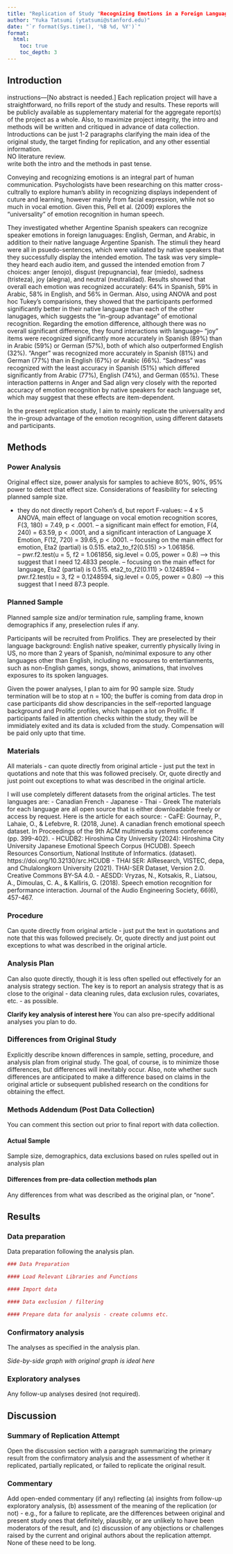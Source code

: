 ```yaml
---
title: "Replication of Study "Recognizing Emotions in a Foreign Language" by Marc D. Pell, Laura Monetta, Silke Paulmann, Sonja A. Kotz (2009, Journal of Nonverbal Behaviors)"
author: "Yuka Tatsumi (ytatsumi@stanford.edu)"
date: "`r format(Sys.time(), '%B %d, %Y')`"
format:
  html:
    toc: true
    toc_depth: 3
---
```


<!-- Replication reports should all use this template to standardize reporting across projects.  These reports will be public supplementary materials that accompany the summary report(s) of the aggregate results. -->

## Introduction

instructions---[No abstract is needed.]  Each replication project will have a straightforward, no frills report of the study and results.
 These reports will be publicly available as supplementary material for the aggregate report(s) of the project as a whole. 
 Also, to maximize project integrity, the intro and methods will be written and critiqued in advance of data collection. 
  Introductions can be just 1-2 paragraphs clarifying the main idea of the original study, 
  the target finding for replication, 
  and any other essential information.  
  NO literature review.  
  write both the intro and the methods in past tense.  

Conveying and recognizing emotions is an integral part of human communication. Psychologists have 
been researching on this matter cross-cultrally to explore human's ability in recognizing displays
independent of cuture and learning, however mainly from facial expression, while not so much in vocal emotion. 
Given this, Pell et al. (2009) explores the "universality" of emotion recognition in human speech.

They investigated whether Argentine Spanish speakers can recognize speaker emotions in foreign lanuguages: English, German, and Arabic,
 in addition to their native language Argentine Spanish. 
 The stimuli they heard were all in psuedo-sentences, 
 which were validated by native speakers that they successfully display the intended emotion.
 The task was very simple-- they heard each audio item, and gussed the intended emotion from 7 choices: anger (enojo), disgust (repugnancia), fear (miedo), sadness (tristeza), joy (alegrıa), and neutral (neutralidad).
 Results showed that overall each emotion was recognized accurately: 64% in Spanish, 59% in Arabic, 58% in English, and 56% in German.
 Also, using ANOVA and post hoc Tukey's comparisions, 
 they showed that the participants performed significantly better in their native language than each of the other lanugages, which suggests the "in-group advantage" of emotional recognition.
Regarding the emotion difference, although there was no overall significant difference, they found interactions with language--
 "joy" items were recognized significantly more accurately in Spanish (89%) than in Arabic (59%) or German (57%), both of which also outperformed English (32%).
"Anger" was recognized more accurately in Spanish (81%) and German (77%) than in English (67%) or Arabic (66%).
"Sadness" was recognized with the least accuracy in Spanish (51%) which differed significantly from Arabic (77%), English (74%), and German (65%).
These interaction patterns in Anger and Sad align very closely with the reported accuracy of emotion recognition by native speakers for each language set, which may suggest that 
these effects are item-dependent. 

In the present replication study, I aim to mainly replicate the universality and the in-group advantage of the emotion recognition, using different datasets and participants. 


## Methods

### Power Analysis

<instructions>
Original effect size, 
power analysis for samples to achieve 80%, 90%, 95% power to detect that effect size.
Considerations of feasibility for selecting planned sample size.

- they do not directly report Cohen's d, but report F-values: 
-- 4 x 5 ANOVA, main effect of language on vocal emotion recognition scores, F(3, 180) = 7.49, p < .0001.
-- a significant main effect for emotion, F(4, 240) = 63.59, p < .0001, and a significant interaction of Language X Emotion, F(12, 720) = 39.65, p < .0001.
-- focusing on the main effect for emotion, Eta2 (partial) is 0.515. eta2_to_f2(0.515) >> 1.061856.  
-- pwr.f2.test(u = 5, f2 = 1.061856, sig.level = 0.05, power = 0.8) --> this suggest that I need 12.4833 people.
-- focusing on the main effect for language, Eta2 (partial) is 0.515. eta2_to_f2(0.111) >  0.1248594
-- pwr.f2.test(u = 3, f2 = 0.1248594, sig.level = 0.05, power = 0.80)  --> this suggest that I need 87.3 people.   


### Planned Sample

<instructions>
Planned sample size and/or termination rule, sampling frame, known demographics if any, preselection rules if any.

Participants will be recruited from Prolifics.
They are preselected by their language background: English native speaker, currently physically living in US, no more than 2 years of Spanish, no/minimal exposure to any other languages other than English, including no exposures to entertianments, such as non-English games, songs, shows, animations, that involves exposures to its spoken languages.

Given the power analyses, I plan to aim for 90 sample size. 
Study termination will be to stop at n = 100; the buffer is coming from data drop in case participants did show descripancies in the self-reported language background and Prolific profiles, which happen a lot on Prolific.
If participants failed in attention checks within the study, they will be immidiately exited and its data is xcluded from the study. Compensation will be paid only upto that time.



### Materials

<instructions>
All materials - can quote directly from original article - just put the text in quotations and note that this was followed precisely.  Or, quote directly and just point out exceptions to what was described in the original article.

I will use completely different datasets from the original articles.
The test languages are:
- Canadian French
- Japanese
- Thai 
- Greek
The materials for each language are all open source that is either downloadable freely or access by request.
Here is the article for each source:
- CaFE: Gournay, P., Lahaie, O., & Lefebvre, R. (2018, June). A canadian french emotional speech dataset. In Proceedings of the 9th ACM multimedia systems conference (pp. 399-402).
- HCUDB2: Hiroshima City University (2024): Hiroshima City University Japanese Emotional Speech Corpus (HCUDB). Speech Resources Consortium, National Institute of Informatics. (dataset). https://doi.org/10.32130/src.HCUDB
- THAI SER: AIResearch, VISTEC, depa, and Chulalongkorn University (2021). THAI-SER Dataset, Version 2.0. Creative Commons BY-SA 4.0.
- AESDD: Vryzas, N., Kotsakis, R., Liatsou, A., Dimoulas, C. A., & Kalliris, G. (2018). Speech emotion recognition for performance interaction. Journal of the Audio Engineering Society, 66(6), 457-467.


### Procedure	

<instructions>
Can quote directly from original article - just put the text in quotations and note that this was followed precisely.  Or, quote directly and just point out exceptions to what was described in the original article.



### Analysis Plan

Can also quote directly, though it is less often spelled out effectively for an analysis strategy section. 
 The key is to report an analysis strategy that is as close to the original - data cleaning rules, data exclusion rules, covariates, etc. - as possible.  

**Clarify key analysis of interest here**  You can also pre-specify additional analyses you plan to do.



### Differences from Original Study

Explicitly describe known differences in sample, setting, procedure, and analysis plan from original study.  The goal, of course, is to minimize those differences, but differences will inevitably occur.  Also, note whether such differences are anticipated to make a difference based on claims in the original article or subsequent published research on the conditions for obtaining the effect.






### Methods Addendum (Post Data Collection)

You can comment this section out prior to final report with data collection.


#### Actual Sample
  Sample size, demographics, data exclusions based on rules spelled out in analysis plan



#### Differences from pre-data collection methods plan
  Any differences from what was described as the original plan, or “none”.


## Results


### Data preparation

Data preparation following the analysis plan.
	
```r
### Data Preparation

#### Load Relevant Libraries and Functions

#### Import data

#### Data exclusion / filtering

#### Prepare data for analysis - create columns etc.
```

### Confirmatory analysis

The analyses as specified in the analysis plan.  

*Side-by-side graph with original graph is ideal here*

### Exploratory analyses

Any follow-up analyses desired (not required).  

## Discussion

### Summary of Replication Attempt

Open the discussion section with a paragraph summarizing the primary result from the confirmatory analysis and the assessment of whether it replicated, partially replicated, or failed to replicate the original result.  

### Commentary

Add open-ended commentary (if any) reflecting (a) insights from follow-up exploratory analysis, (b) assessment of the meaning of the replication (or not) - e.g., for a failure to replicate, are the differences between original and present study ones that definitely, plausibly, or are unlikely to have been moderators of the result, and (c) discussion of any objections or challenges raised by the current and original authors about the replication attempt.  None of these need to be long.
